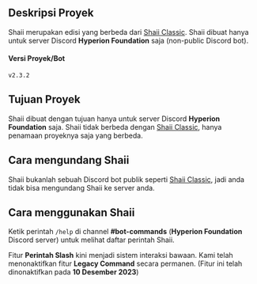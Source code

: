 ## Deskripsi Proyek
Shaii merupakan edisi yang berbeda dari [Shaii Classic](/project/shaii-classic). Shaii dibuat hanya untuk server Discord **Hyperion Foundation** saja (non-public Discord bot).

#### Versi Proyek/Bot
`v2.3.2`

## Tujuan Proyek
Shaii dibuat dengan tujuan hanya untuk server Discord **Hyperion Foundation** saja. Shaii tidak berbeda dengan [Shaii Classic](/project/shaii-classic), hanya penamaan proyeknya saja yang berbeda.

## Cara mengundang Shaii
Shaii bukanlah sebuah Discord bot publik seperti [Shaii Classic](/project/shaii-classic), jadi anda tidak bisa mengundang Shaii ke server anda.

## Cara menggunakan Shaii
Ketik perintah `/help` di channel **#bot-commands** (**Hyperion Foundation** Discord server) untuk melihat daftar perintah Shaii.

Fitur **Perintah Slash** kini menjadi sistem interaksi bawaan. Kami telah menonaktifkan fitur **Legacy Command** secara permanen. (Fitur ini telah dinonaktifkan pada **10 Desember 2023**)

